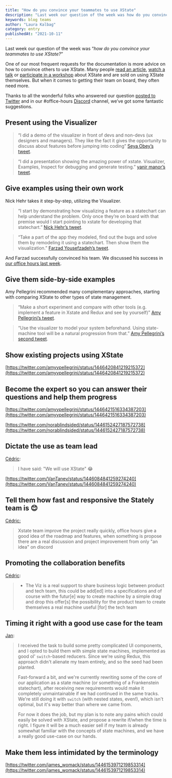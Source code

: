 ```yaml
---
title: "How do you convince your teammates to use XState"
description: "Last week our question of the week was how do you convince your teammates to use XState? Here are some suggestions."
keywords: blog teams
author: "Laura Kalbag"
category: entry
publishedAt: "2021-10-11"
---
```


Last week our question of the week was “_how do you convince your teammates to use XState?_”

One of our most frequent requests for the documentation is more advice on how to convince others to use XState. Many people [read an article](https://dev.to/mpocock1/how-to-manage-global-state-with-xstate-and-react-3if5), [watch a talk](https://www.youtube.com/watch?v=9k1ZHHJWt7k) or [participate in a workshop](https://frontendmasters.com/courses/xstate/) about XState and are sold on using XState themselves. But when it comes to getting their team on board, they often need more.

Thanks to all the wonderful folks who answered our question [posted to Twitter](https://twitter.com/statelyai/status/1446035499777462274) and in our #office-hours [Discord](https://discord.gg/xstate) channel, we’ve got some fantastic suggestions.

## Present using the Visualizer

> “I did a demo of the visualizer in front of devs and non-devs (ux designers and managers). They like the fact it gives the opportunity to discuss about features before jumping into coding”
> [Seya Obey’s tweet](https://twitter.com/seya_obey/status/1446237663535714304).

> “I did a presentation showing the amazing power of xstate. Visualizer, Examples, Inspect for debugging and generate testing.”
> [yanir manor’s tweet](https://twitter.com/ManorYanir/status/1446087845073113092).

## Give examples using their own work

Nick Hehr takes it step-by-step, utilizing the Visualizer.

> “I start by demonstrating how visualizing a feature as a statechart can help understand the problem. Only once they’re on board with that premise would I start pointing to xstate for developing that statechart.”
> [Nick Hehr’s tweet](https://twitter.com/hipsterbrown/status/1446092594338017280).

> “Take a part of the app they modeled, find out the bugs and solve them by remodeling it using a statechart. Then show them the visualization.”
> [Farzad Yousefzadeh’s tweet](https://twitter.com/farzad_yz/status/1446062078264020994).

And Farzad successfully convinced his team. We discussed his success in [our office hours last week](https://www.youtube.com/watch?v=GCWZ-froHKo).

## Give them side-by-side examples

Amy Pellegrini recommended many complementary approaches, starting with comparing XState to other types of state management.

> “Make a short experiment and compare with other tools (e.g. implement a feature in Xstate and Redux and see by yourself)”
> [Amy Pellegrini’s tweet](https://twitter.com/amyvpellegrini/status/1446419479483793411).

> “Use the visualizer to model your system beforehand. Using state-machine tool will be a natural progression from that.”
> [Amy Pellegrini’s second tweet](https://twitter.com/amyvpellegrini/status/1446419828185645058).

## Show existing projects using XState

[https://twitter.com/amyvpellegrini/status/1446420841219215372](https://twitter.com/amyvpellegrini/status/1446420841219215372)

## Become the expert so you can answer their questions and help them progress

[https://twitter.com/amyvpellegrini/status/1446421516334387203](https://twitter.com/amyvpellegrini/status/1446421516334387203)

[https://twitter.com/norablindsided/status/1446152427187572738](https://twitter.com/norablindsided/status/1446152427187572738)

## Dictate the use as team lead

[Cédric](https://discord.com/channels/795785288994652170/895591583586598943/895730595378913390):

> I have said: "We will use XState" 😂

[https://twitter.com/VanTanev/status/1446084841259274240](https://twitter.com/VanTanev/status/1446084841259274240)

## Tell them how fast and responsive the Stately team is 😊

[Cédric:](https://discord.com/channels/795785288994652170/895591583586598943/895738949635551273)

> Xstate team improve the project really quickly, office hours give a good idea of the roadmap and features, when something is propose there are a real discussion and project improvement from only "an idea" on discord

## Promoting the collaboration benefits

[Cédric](https://discord.com/channels/795785288994652170/895591583586598943/895738949635551273):

> - The Viz is a real support to share business logic between product and tech team, this could be add[ed] into a specifications and of course with the futur[e] way to create machine by a simple drag and drop this offer[s] the possibility for the product team to create themselves a real machine useful [for] the tech team

## Timing it right with a good use case for the team

[Jan](https://discord.com/channels/795785288994652170/895591583586598943/895754626689814578):

> I received the task to build some pretty complicated UI components, and I opted to build them with simple state machines, implemented as good ol' `switch`-based reducers. Since we're using Redux, this approach didn't alienate my team entirely, and so the seed had been planted.
>
> Fast-forward a bit, and we're currently rewriting some of the core of our application as a state machine (or something of a Frankenstein statechart), after receiving new requirements would make it completely unmaintainable if we had continued in the same tracks. We're still doing it with `switch` (with nested states, even!), which isn't optimal, but it's way better than where we came from.
>
> For now it does the job, but my plan is to note any pains which could easily be solved with XState, and propose a rewrite if/when the time is right. I figure it will be a much easier sell if my team is already somewhat familiar with the concepts of state machines, and we have a really good use-case on our hands.

## Make them less intimidated by the terminology

[https://twitter.com/james_womack/status/1446153971219853314](https://twitter.com/james_womack/status/1446153971219853314)
